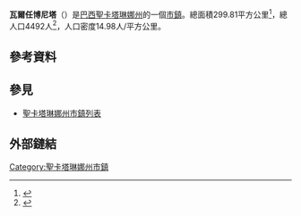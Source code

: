 {{Infobox settlement
| official_name            = 瓦爾任博尼塔<br/>Vargem Bonita
| native_name             = 
| settlement_type         = [[市镇_(巴西)|市鎮]]
| image_shield            = 
| image_flag               = 
| image_skyline           = 
| image_caption           = 
| image_map               = SantaCatarina Municip VargemBonita.svg
| map_caption             = 瓦爾任博尼塔在聖卡塔琳娜州的位置
| pushpin_map             = Brazil
| pushpin_map_caption     = 瓦爾任博尼塔在巴西的位置
| coordinates             = {{coord|27|0|25|S|51|44|24|W|region:BR|display=inline,title}}
| subdivision_type        = [[世界政區索引|國家]]
| subdivision_name        = {{flag|巴西}}
| subdivision_type1       = [[巴西地理分區|大區]]
| subdivision_name1       = [[巴西南部|南部大區]]
| subdivision_type2       = [[巴西行政區劃|州]]
| subdivision_name2       = [[圣卡塔琳娜州|圣卡塔琳娜州]]
| subdivision_type3       = [[中區_(巴西)|中區]]
| subdivision_name3       = 
| subdivision_type4       = [[小區_(巴西)|小區]]
| subdivision_name4       = 
| subdivision_type5       = [[Metropolitan_area#Brazil|Metrop. region]]
| subdivision_name5       = 
| established_title       = 
| established_date        = 
| leader_party            = 
| leader_title            = [[市長|市長]]
| leader_name             =
| elevation_m             = 
| area_footnotes          = 
| area_total_km2          = 
| area_metro_km2          = 
| population_footnotes    = 
| population_total        = 
| population_as_of        = 
| population_metro        = 
| population_density_km2  = auto
| population_demonym      = 
| blank_name_sec1         = [[人類發展指數|HDI]] 
| blank_info_sec1         = 
| timezone1               = [[巴西時區|BRT]]
| utc_offset1             = -3
| timezone1_DST           = [[巴西時區|BRST]]
| utc_offset1_DST         = -2
| postal_code_type        = [[List_of_postal_codes_in_Brazil|Postal code]]
| postal_code             = 
| area_code_type          = [[List_of_dialling_codes_in_Brazil|Area code]]
| area_code               = 
| website                 = 
}}
'''瓦爾任博尼塔'''（{{lang-pt|Vargem Bonita}}）是[[巴西|巴西]][[聖卡塔琳娜州|聖卡塔琳娜州]]的一個[[市镇_(巴西)|市鎮]]。總面積299.81平方公里<ref name="A">{{cite web|url=ftp://geoftp.ibge.gov.br/organizacao_do_territorio/estrutura_territorial/areas_territoriais/2018/AR_BR_RG_UF_MES_MIC_MUN_2018.xls|title=areas territoriais 2018|accessdate=2020-02-14|publisher=巴西地理統計局|language=pt|archive-date=2020-10-03|archive-url=https://web.archive.org/web/20201003142952/http://geoftp.ibge.gov.br/organizacao_do_territorio/estrutura_territorial/areas_territoriais/2018/AR_BR_RG_UF_MES_MIC_MUN_2018.xls|dead-url=no}}</ref>，總人口4492人<ref name="P">{{cite web|url=ftp://ftp.ibge.gov.br/Estimativas_de_Populacao/Estimativas_2018/estimativa_dou_2018_20181019.pdf|title=Estimativas da população residente no Brasil e unidades da federação com data de referência em 1º de julho de 2018|accessdate=2020-02-14|publisher={{le|巴西地理統計局|Brazilian Institute of Geography and Statistics}}|language=pt|archive-date=2020-07-25|archive-url=https://web.archive.org/web/20200725155710/ftp://ftp.ibge.gov.br/Estimativas_de_Populacao/Estimativas_2018/estimativa_dou_2018_20181019.pdf|dead-url=no}}</ref>，人口密度14.98人/平方公里。

== 參考資料 ==
{{reflist}}

== 參見 ==
*[[聖卡塔琳娜州市鎮列表|聖卡塔琳娜州市鎮列表]]

== 外部鏈結 ==
{{commonscat|Vargem Bonita (Santa Catarina)}}
{{Brazil-geo-stub}}
{{聖卡塔琳娜州市鎮}}
{{DEFAULTSORT:Vargem Bonita, Santa Catarina}}

[[Category:聖卡塔琳娜州市鎮|Category:聖卡塔琳娜州市鎮]]